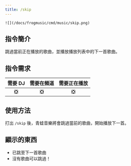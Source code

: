```yaml
---
title: /skip
---
```

`![](/docs/frogmusic/cmd/music/skip.png)`

## 指令簡介
<Info>
跳過當前正在播放的歌曲，並播放播放列表中的下一首歌曲。
</Info>

## 指令需求
| 需要 DJ |	需要在頻道 | 需要正在播放 |
| :-----: | :-------: | :---------: |
|   ❎   |    ❎     |     ❎      |

## 使用方法
打出 `/skip` 後，青蛙音樂將會跳過當前的歌曲，開始播放下一首。

## 顯示的東西
- 已跳至下一首歌曲
- 沒有歌曲可以跳過！